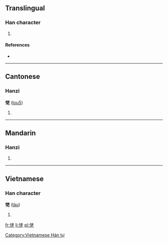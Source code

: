 ==Translingual==

===Han character===
{{Han char|rn=61|rad=心|as=06|sn=9|four=9401<sub>1</sub>|canj=心十大心 (PJKP)}}

# {{defn|Han|sort=心06}}

====References====
* {{Han ref|kx=0383.240|dkj=10526|dj=0714.030|hdz=42294.020|uh=6045|ud=24645|bh=CEC4|bd=52932}}

----

==Cantonese==

===Hanzi===
'''恅''' ([[lou5]])

# {{defn|lang=yue}}

----

==Mandarin==

===Hanzi===
{{cmn-hanzi|pin=[[lǎo]] ([[lao3]])|wg=lao<sup>3</sup>}}

# {{defn|lang=cmn|sort=心06}}

----

==Vietnamese==

===Han character===
'''恅''' ([[làu]])

# {{defn|lang=vi}}

[[Category:Vietnamese Hán tự]]

[[fr:恅]]
[[li:恅]]
[[pl:恅]]
